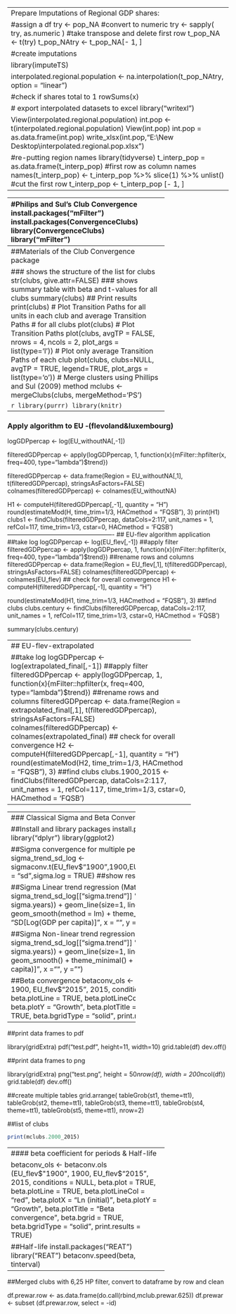 
-------------------------------------------------------------------------------
Prepare Imputations of Regional GDP shares:

#assign a df 
try <- pop_NA
#convert to numeric
try <- sapply( try, as.numeric )
#take transpose and delete first row
t_pop_NA <- t(try)
t_pop_NAtry <- t_pop_NA[- 1, ]

#create imputations

library(imputeTS)

interpolated.regional.population <- na.interpolation(t_pop_NAtry, option = "linear")

#check if shares total to 1
rowSums(x)

# export interpolated datasets to excel
library("writexl")

View(interpolated.regional.population)
int.pop <- t(interpolated.regional.population)
View(int.pop)
int.pop = as.data.frame(int.pop)
write_xlsx(int.pop,"E:\\New Desktop\\interpolated.regional.pop.xlsx")

#re-putting region names 
library(tidyverse)
t_interp_pop = as.data.frame(t_interp_pop)
#first row as column names
names(t_interp_pop) <- t_interp_pop %>% slice(1) %>% unlist()
#cut the first row
t_interp_pop <- t_interp_pop [- 1, ]




-------------------
-------------------------------------------------------------------------------
#Philips and Sul's Club Convergence
install.packages("mFilter")
install.packages(ConvergenceClubs)
library(ConvergenceClubs)
library("mFilter")

### Load GDP data
data("GDP")

### Filter data

##take log
logGDP <- log(GDP[,-1])
##apply hp filter
filteredGDP <- apply(logGDP, 1,
function(x){mFilter::hpfilter(x, freq=400, type="lambda")$trend})
##rename columns and rows
filteredGDP <- data.frame(Region = GDP[,1], t(filteredGDP), stringsAsFactors=FALSE)
colnames(filteredGDP) <- colnames(GDP)

### log-t test over all units
H <- computeH(filteredGDP[,-1], quantity = "H")
round(estimateMod(H, time_trim=1/3, HACmethod = "FQSB"), 3)
### t-value is < -1.65, reject null hypothesis of all units convergence

### Cluster Countries using GDP from year 1970 to year 2003, with 2003 as reference year
clubs <- findClubs(filteredGDP, dataCols=2:35, unit_names = 1, refCol=35,
time_trim=1/3, cstar=0, HACmethod = 'FQSB')
--------------------------------------------------
##Materials of the Club Convergence package

### shows the structure of the list for clubs
str(clubs, give.attr=FALSE)
### shows summary table with beta and t-values for all clubs
summary(clubs)
## Print results
print(clubs)
# Plot Transition Paths for all units in each club and average Transition Paths
# for all clubs
plot(clubs)
# Plot Transition Paths
plot(clubs, avgTP = FALSE, nrows = 4, ncols = 2, plot_args = list(type='l'))
# Plot only average Transition Paths of each club
plot(clubs, clubs=NULL, avgTP = TRUE, legend=TRUE, plot_args = list(type='o'))
# Merge clusters using Phillips and Sul (2009) method
mclubs <- mergeClubs(clubs, mergeMethod='PS')

```{r}
library(purrr)
library(knitr)
```





---------------------------------------------------------------
### Apply algorithm to EU -(flevoland&luxembourg)

logGDPpercap <- log(EU_withoutNA[,-1])

filteredGDPpercap <- apply(logGDPpercap, 1, function(x){mFilter::hpfilter(x, freq=400, type="lambda")$trend})

filteredGDPpercap <- data.frame(Region = EU_withoutNA[,1], t(filteredGDPpercap), stringsAsFactors=FALSE)
colnames(filteredGDPpercap) <- colnames(EU_withoutNA)

H1 <- computeH(filteredGDPpercap[,-1], quantity = "H")
round(estimateMod(H, time_trim=1/3, HACmethod = "FQSB"), 3)
print(H1)
clubs1 <- findClubs(filteredGDPpercap, dataCols=2:117, unit_names = 1, refCol=117,
time_trim=1/3, cstar=0, HACmethod = 'FQSB')
----------------------------------------------------
## EU-flev algorithm application
##take log
logGDPpercap <- log(EU_flev[,-1])
##apply filter
filteredGDPpercap <- apply(logGDPpercap, 1, function(x){mFilter::hpfilter(x, freq=400, type="lambda")$trend})
##rename rows and columns
filteredGDPpercap <- data.frame(Region = EU_flev[,1], t(filteredGDPpercap), stringsAsFactors=FALSE)
colnames(filteredGDPpercap) <- colnames(EU_flev)
## check for overall convergence
H1 <- computeH(filteredGDPpercap[,-1], quantity = "H")

round(estimateMod(H1, time_trim=1/3, HACmethod = "FQSB"), 3)
##find clubs
clubs.century <- findClubs(filteredGDPpercap, dataCols=2:117, unit_names = 1, refCol=117,
time_trim=1/3, cstar=0, HACmethod = 'FQSB')

summary(clubs.century)


-----------------------------------------------------------
## EU-flev-extrapolated

##take log
logGDPpercap <- log(extrapolated_final[,-1])
##apply filter
filteredGDPpercap <- apply(logGDPpercap, 1, function(x){mFilter::hpfilter(x, freq=400, type="lambda")$trend})
##rename rows and columns
filteredGDPpercap <- data.frame(Region = extrapolated_final[,1], t(filteredGDPpercap), stringsAsFactors=FALSE)
colnames(filteredGDPpercap) <- colnames(extrapolated_final)
## check for overall convergence
H2 <- computeH(filteredGDPpercap[,-1], quantity = "H")
round(estimateMod(H2, time_trim=1/3, HACmethod = "FQSB"), 3)
##find clubs
clubs.1900_2015 <- findClubs(filteredGDPpercap, dataCols=2:117, unit_names = 1, refCol=117, time_trim=1/3, cstar=0, HACmethod = 'FQSB')
-----------------------------------------




-----------------------------------------
### Classical Sigma and Beta Convergence Analysis (Package: REAT)


##Install and library packages
install.packages("REAT")
library("REAT")
library("dplyr")
library(ggplot2)

##Sigma convergence for multiple periods (Trend regression)
sigma_trend_sd_log <- sigmaconv.t(EU_flev$"1900",1900,EU_flev[3:117],2015,sigma.measure = "sd",sigma.log = TRUE)
##show results
sigma_trend_sd_log

##Sigma Linear trend regression (Material)
sigma_trend_sd_log[["sigma.trend"]] %>% 
     ggplot(aes(x = years, y = sigma.years)) +
     geom_line(size=1, linetype = "dashed") + 
     geom_smooth(method = lm) + 
     theme_minimal() +
     labs(subtitle = "SD[Log(GDP per capita)]",
          x = "",
          y = "")

##Sigma Non-linear trend regression (Material)
sigma_trend_sd_log[["sigma.trend"]] %>% 
     ggplot(aes(x = years, y = sigma.years)) +
     geom_line(size=1, linetype = "dashed") + 
     geom_smooth() + 
     theme_minimal() +
     labs(subtitle = "SD[Log(GDP per capita)]",
          x ="",          y = "")

##Beta convergence
betaconv_ols <- betaconv.ols (EU_flev$"1900",
                               1900,
                               EU_flev$"2015",
                               2015,
                               conditions = NULL, 
                               beta.plot = TRUE,
                               beta.plotLine = TRUE, 
                               beta.plotLineCol = "red", 
                               beta.plotX = "Ln (initial)", 
                               beta.plotY = "Growth", 
                               beta.plotTitle = "Beta convergence", 
                               beta.bgrid = TRUE, 
                               beta.bgridType = "solid", print.results = TRUE)
                               

------------------------------------------------------

##print data frames to pdf

library(gridExtra)
 pdf("test.pdf", height=11, width=10)
 grid.table(df)
 dev.off()
 
 
##print data frames to png

library(gridExtra)
png("test.png", height = 50*nrow(df), width = 200*ncol(df))
grid.table(df)
dev.off()

##create multiple tables
grid.arrange(
     tableGrob(st1, theme=tt1),
     tableGrob(st2, theme=tt1),
     tableGrob(st3, theme=tt1),
     tableGrob(st4, theme=tt1),
     tableGrob(st5, theme=tt1),
     nrow=2)
     
##list of clubs
```{r}
print(mclubs.2000_2015)

```

--------------------------------------------------
#### beta coefficient for periods & Half-life

betaconv_ols <- betaconv.ols (EU_flev$"1900",
1900,
EU_flev$"2015",
2015,
conditions = NULL,
beta.plot = TRUE,
beta.plotLine = TRUE,
beta.plotLineCol = "red",
beta.plotX = "Ln (initial)",
beta.plotY = "Growth",
beta.plotTitle = "Beta convergence",
beta.bgrid = TRUE,
beta.bgridType = "solid", print.results = TRUE)

##Half-life
install.packages("REAT")
library("REAT")
betaconv.speed(beta, tinterval)


--------------------------------------------------------------
##Merged clubs with 6,25 HP filter, convert to dataframe by row and clean

df.prewar.row <- as.data.frame(do.call(rbind,mclub.prewar.625))
df.prewar <- subset (df.prewar.row, select = -id)

